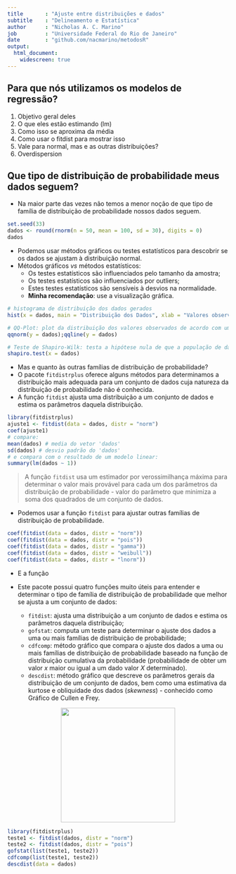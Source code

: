 ```yaml
---
title       : "Ajuste entre distribuições e dados"
subtitle    : "Delineamento e Estatística"
author      : "Nicholas A. C. Marino"
job         : "Universidade Federal do Rio de Janeiro"
date        : "github.com/nacmarino/metodosR"
output:
  html_document:
    widescreen: true
---
```


## Para que nós utilizamos os modelos de regressão?

1. Objetivo geral deles
2. O que eles estão estimando (lm)
3. Como isso se aproxima da média
4. Como usar o fitdist para mostrar isso
5. Vale para normal, mas e as outras distribuições?
6. Overdispersion

## Que tipo de distribuição de probabilidade meus dados seguem?

* Na maior parte das vezes não temos a menor noção de que tipo de família de distribuição de probabilidade nossos dados seguem.


```r
set.seed(33)
dados <- round(rnorm(n = 50, mean = 100, sd = 30), digits = 0)
dados
```

* Podemos usar métodos gráficos ou testes estatísticos para descobrir se os dados se ajustam à distribuição normal.
* Métodos gráficos _vs_ métodos estatísticos:  
    + Os testes estatísticos são influenciados pelo tamanho da amostra;  
    + Os testes estatísticos são influenciados por outliers;  
    + Estes testes estatísticos são sensíveis à desvios na normalidade.  
    + __Minha recomendação__: use a visualização gráfica.  

```r
# histograma de distribuição dos dados gerados
hist(x = dados, main = "Distribuição dos Dados", xlab = "Valores observados", ylab = "Frequência", freq = FALSE)

# QQ-Plot: plot da distribuição dos valores observados de acordo com uma expectativa teórica baseado nos quantis da distribuição
qqnorm(y = dados);qqline(y = dados)

# Teste de Shapiro-Wilk: testa a hipótese nula de que a população de dados segue a distribuição normal
shapiro.test(x = dados)
```

* Mas e quanto às outras famílias de distribuição de probabilidade?
* O pacote `fitdistrplus` oferece alguns métodos para determinamos a distribuição mais adequada para um conjunto de dados cuja natureza da distribuição de probabilidade não é conhecida.
* A função `fitdist` ajusta uma distribuição a um conjunto de dados e estima os parâmetros daquela distribuição.

```r
library(fitdistrplus)
ajuste1 <- fitdist(data = dados, distr = "norm")
coef(ajuste1)
# compare:
mean(dados) # media do vetor 'dados'
sd(dados) # desvio padrão do 'dados'
# e compara com o resultado de um modelo linear:
summary(lm(dados ~ 1))
```

> A função `fitdist` usa um estimador por verossimilhança máxima para determinar o valor mais provável para cada um dos parâmetros da distribuição de probabilidade - valor do parâmetro que minimiza a soma dos quadrados de um conjunto de dados.

* Podemos usar a função `fitdist` para ajustar outras famílias de distribuição de probabilidade.  

```r
coef(fitdist(data = dados, distr = "norm"))
coef(fitdist(data = dados, distr = "pois"))
coef(fitdist(data = dados, distr = "gamma"))
coef(fitdist(data = dados, distr = "weibull"))
coef(fitdist(data = dados, distr = "lnorm"))
```

* E a função

* Este pacote possui quatro funções muito úteis para entender e determinar o tipo de família de distribuição de probabilidade que melhor se ajusta a um conjunto de dados:
    + `fitdist`: ajusta uma distribuição a um conjunto de dados e estima os parâmetros daquela distribuição;
    + `gofstat`: computa um teste para determinar o ajuste dos dados a uma ou mais famílias de distribuição de probabilidade;
    + `cdfcomp`: método gráfico que compara o ajuste dos dados a uma ou mais famílias de distribuição de probabilidade baseado na função de distribuição cumulativa da probabilidade (probabilidade de obter um valor _x_ maior ou igual a um dado valor _X_ determinado).
    + `descdist`: método gráfico que descreve os parâmetros gerais da distribuição de um conjunto de dados, bem como uma estimativa da kurtose e obliquidade dos dados (_skewness_) - conhecido como Gráfico de Cullen e Frey.

<center><img src="figs/kurtosis.png" height="260px"></img></center>     

```r
library(fitdistrplus)
teste1 <- fitdist(dados, distr = "norm")
teste2 <- fitdist(dados, distr = "pois")
gofstat(list(teste1, teste2))
cdfcomp(list(teste1, teste2))
descdist(data = dados)
```